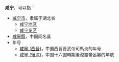 '''咸宁'''，可以指：
*[[咸宁市|咸宁市]]，隶属于湖北省
**[[咸宁地区|咸宁地区]]
**[[咸宁专区|咸宁专区]]
*[[咸寧縣|咸寧縣]]，中国同名县
*年号
**[[咸寧_(西晉)|咸寧 (西晉)]]，中国西晋晋武帝司馬炎的年号
**[[咸寧_(後涼)|咸寧 (後涼)]]，中国十六国時期後涼靈帝呂纂的年號

{{Disambig|X|Cat=二字中國相關消歧義}}